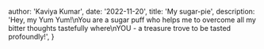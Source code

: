 
  author: 'Kaviya Kumar',
  date: '2022-11-20',
  title: 'My sugar-pie',
  description:
    'Hey, my Yum Yum!\nYou are a sugar puff who helps me to overcome all my bitter thoughts tastefully where\nYOU - a treasure trove to be tasted profoundly!',
}
